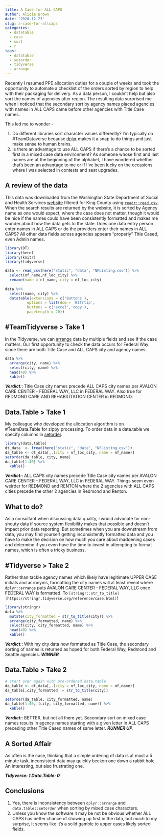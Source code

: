 ```yaml
---
title: A Case for ALL CAPS
author: Alicia Brown
date: '2020-12-23'
slug: a-case-for-allcaps
categories:
  - datatable
  - case
  - sort
  - r
tags:
  - datatable
  - setorder
  - tidyverse
  - arrange
---
```


Recently I resumed PPE allocation duties for a couple of weeks and took the opportunity to automate a checklist of the orders sorted by region to help with their packaging for delivery. As a data person, I couldn't help but also sort the names of agencies after region. The resulting data surprised me when I noticed that the  secondary sort by agency names placed agencies with names in ALL CAPS came before other agencies with Title Case names. 

This led me to wonder -

1. Do different libraries sort character values differently? I'm typically on #TeamDataverse because [dplyr](https://dplyr.tidyverse.org/) makes it a snap to do things and just make sense to human brains. 
2. Is there an advantage to use ALL CAPS if there's a chance to be sorted first in a mixed case data environment? As someone whose first and last names are at the beginning of the alphabet, I have wondered whether that's been an advantage to me or if I've been lucky on the occasions where I was selected in contests and seat upgrades. 

## A review of the data

This data was downloaded from the Washington State Department of Social and Health Services [website](https://fortress.wa.gov/dshs/adsaapps/Lookup/NHAdvLookup.aspx) filtered for King County using [`readr::read_csv`](https://readr.tidyverse.org/#usage). When the search results are returned by the website, it is sorted by Agency name as one would expect, where the case does not matter, though it would be nice if the names could have been consistently formatted and makes me wonder about how the data gets to the state. Does one data entry person enter names in ALL CAPS or do the providers enter their names in ALL CAPS? All other data fields across agencies appears "properly" Title Cased, even Admin names.

```r
library(DT)
library(here)
library(knitr)
library(tidyverse)

data <- read_csv(here("static", "data", "NFListing.csv")) %>%
  select(nf_name,nf_loc_city) %>%
  rename(name = nf_name, city = nf_loc_city) 
  
data %>%
  select(name, city) %>%
  datatable(extensions = c('Buttons'), 
          options = list(dom = 'Blfrtip',
          buttons = c('excel','copy'),
          pageLength = 20))
```

## #TeamTidyverse > Take 1

In the Tidyverse, we can [arrange](https://dplyr.tidyverse.org/reference/arrange.html) data by multiple fields and see if the case matters. Our first opportunity to check the data occurs for Federal Way since there are both Title Case and ALL CAPS city and agency names.

```r
data %>%
  arrange(city, name) %>%
  select(city, name) %>%
  head(40) %>%
  kable()
```

***Verdict:***: Title Case city names precede ALL CAPS city names per AVALON CARE CENTER - FEDERAL WAY, LLC in FEDERAL WAY. Also true for REDMOND CARE AND REHABILITATION CENTER in REDMOND.

## Data.Table > Take 1

My colleague who developed the allocation algorithm is on #TeamData.Table for zippy processing. To order data in a data.table we specify columns in  [setorder](https://www.rdocumentation.org/packages/data.table/versions/1.13.2/topics/setorder).

```r
library(data.table)
dt_data  <- fread(here("static", "data", "NFListing.csv"))
da_table <- dt_data[,.(city = nf_loc_city, name = nf_name)]
setorder(da_table, city, name)
da_table[1:40] %>%
  kable()
```

***Verdict:***: ALL CAPS city names precede Title Case city names per AVALON CARE CENTER - FEDERAL WAY, LLC in FEDERAL WAY. Things seem even weirder for REDMOND and RENTON where the 2 agencies with ALL CAPS cities precede the other 2 agencies in Redmond and Renton. 

## What to do? 

As a consultant when discussing data quality, I would advocate for non-shouty data if source system flexibility makes that possible and doesn't impact prior data reporting. But sometimes when you are downstream from data, you may find yourself getting inconsistently formatted data and you have to make the decision on how much you care about maddening cases and determine if you even have the time to invest in attempting to format names, which is often a tricky business.

## #Tidyverse > Take 2

Rather than tackle agency names which likely have legitimate UPPER CASE initials and acronyms, formatting the city names will at least reveal where `dplyr::arrange` puts AVALON CARE CENTER - FEDERAL WAY, LLC once FEDERAL WAY is formatted. To  `[stringr::str_to_title](https://stringr.tidyverse.org/reference/case.html)`! 

```r
library(stringr)
data %>%
  mutate(city_formatted = str_to_title(city)) %>%
  arrange(city_formatted, name) %>%
  select(city, city_formatted, name) %>%
  head(40) %>%
  kable()
```

***Verdict:***: With my city data now formatted as Title Case, the secondary sorting of names is returned as hoped for both Federal Way, Redmond and Seattle agencies. ***WINNER***

## Data.Table > Take 2

```r
# start over again with pre-ordered data.table
da_table <- dt_data[,.(city = nf_loc_city, name = nf_name)]
da_table[,city_formatted := str_to_title(city)]

setorder(da_table, city_formatted, name)
da_table[1:40,.(city, city_formatted, name)] %>%
  kable()
```

***Verdict:***: BETTER, but not all there yet. Secondary sort on mixed case names results in agency names starting with a given letter in ALL CAPS preceding other Title Cased names of same letter. ***RUNNER UP***.

## A Sorted Affair

As often is the case, thinking that a simple ordering of data is at most a 5 minute task, inconsistent data may quickly beckon one down a rabbit hole. An interesting, but also frustrating one. 

***Tidyverse: 1 Data.Table: 0***

## Conclusions

1. Yes, there is inconsistency between `dplyr::arrange` and `data.table::setorder` when sorting by mixed case characters.
2. Unless you know the software it may be not be obvious whether ALL CAPS has better chance of showing up first in the data, but much to my surprise, it seems like it's a solid gamble to upper cases likely sorted fields.